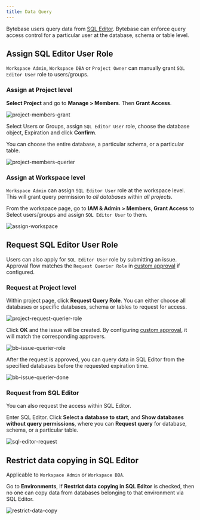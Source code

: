 ```yaml
---
title: Data Query
---
```


Bytebase users query data from [SQL Editor](/docs/sql-editor/run-queries/). Bytebase can enforce query access control for a particular user at the database, schema or table level.

## Assign SQL Editor User Role

`Workspace Admin`, `Workspace DBA` or `Project Owner` can manually grant `SQL Editor User` role to users/groups.

### Assign at Project level

**Select Project** and go to **Manage > Members**. Then **Grant Access**.

![project-members-grant](/content/docs/security/database-permission/query/project-members-grant.webp)

Select Users or Groups, assign `SQL Editor User` role, choose the database object, Expiration and click **Confirm**.

You can choose the entire database, a particular schema, or a particular table.

![project-members-querier](/content/docs/security/database-permission/query/project-members-querier.webp)

### Assign at Workspace level

`Workspace Admin` can assign `SQL Editor User` role at the workspace level. This will grant query permission to _all databases_ within _all projects_.

From the workspace page, go to **IAM & Admin > Members**, **Grant Access** to Select users/groups and assign `SQL Editor User` to them.

![assign-workspace](/content/docs/security/database-permission/query/assign-workspace.webp)

## Request SQL Editor User Role

<PricingPlanBlock feature_name='QUERY_EXPORT_APPROVAL_WORKFLOW' />

<TutorialBlock url="/docs/tutorials/just-in-time-part1/" title="Just-in-Time Database Access" />

Users can also apply for `SQL Editor User` role by submitting an issue. Approval flow matches the `Request Querier Role` in [custom approval](/docs/administration/custom-approval/) if configured.

### Request at Project level

Within project page, click **Request Query Role**. You can either choose all databases or specific databases, schema or tables to request for access.

![project-request-querier-role](/content/docs/security/database-permission/query/project-request-querier-role.webp)

Click **OK** and the issue will be created. By configuring [custom approval](/docs/administration/custom-approval/), it will match the corresponding approvers.

![bb-issue-querier-role](/content/docs/security/database-permission/query/bb-issue-querier-role.webp)

After the request is approved, you can query data in SQL Editor from the specified databases before the requested expiration time.

![bb-issue-querier-done](/content/docs/security/database-permission/query/bb-issue-querier-done.webp)

### Request from SQL Editor

You can also request the access within SQL Editor.

Enter SQL Editor. Click **Select a database to start**, and **Show databases without query permissions**, where you can **Request query** for database, schema, or a particular table.

![sql-editor-request](/content/docs/security/database-permission/query/sql-editor-request.webp)

## Restrict data copying in SQL Editor

Applicable to `Workspace Admin` or `Workspace DBA`.

Go to **Environments**, If **Restrict data copying in SQL Editor** is checked, then no one can copy data from databases belonging to that environment via SQL Editor.

![restrict-data-copy](/content/docs/security/database-permission/query/restrict-data-copy.webp)
